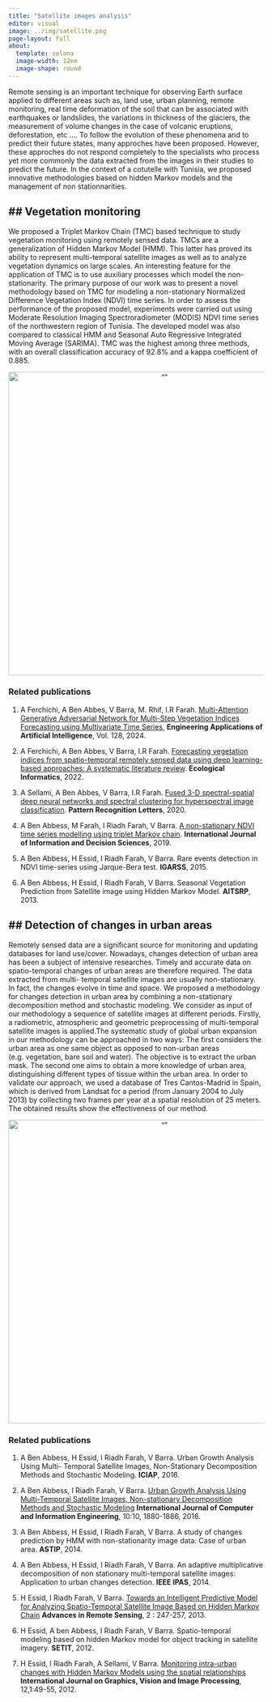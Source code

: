 ```yaml
---
title: "Satellite images analysis"
editor: visual
image: ../img/satellite.png
page-layout: full
about:
  template: solana
  image-width: 12em
  image-shape: round
---
```


Remote sensing is an important technique for observing Earth surface applied to different areas such as, land use, urban planning, remote monitoring, real time deformation of the soil that can be associated with earthquakes or landslides, the variations in thickness of the glaciers, the measurement of volume changes in the case of volcanic eruptions, deforestation, etc …. To follow the evolution of these phenomena and to predict their future states, many approches have been proposed. However, these approches do not respond completely to the specialists who process yet more commonly the data extracted from the images in their studies to predict the future. In the context of a cotutelle with Tunisia, we proposed innovative methodologies based on hidden Markov models and the management of non stationnarities.

## Vegetation monitoring
--- 

We proposed a Triplet Markov Chain (TMC) based technique to study vegetation monitoring using remotely sensed data. TMCs are a generalization of Hidden Markov Model (HMM). This latter has proved its ability to represent multi-temporal satellite images as well as to analyze vegetation dynamics on large scales. An interesting feature for the application of TMC is to use auxiliary processes which model the non-stationarity. The primary purpose of our work was to present a novel methodology based on TMC for modeling a non-stationary Normalized Difference Vegetation Index (NDVI) time series. In order to assess the performance of the proposed model, experiments were carried out using Moderate Resolution Imaging Spectroradiometer (MODIS) NDVI time series of the northwestern region of Tunisia. The developed model was also compared to classical HMM and Seasonal Auto Regressive Integrated Moving Average (SARIMA). TMC was the highest among three methods, with an overall classification accuracy of 92.8% and a kappa coefficient of 0.885.

<center>
<img src="../img/vegetation.png" alt= “” width="600" >
</center>


### Related publications


1. A Ferchichi, A Ben Abbes, V Barra, M. Rhif, I.R Farah. <a href="https://www.sciencedirect.com/science/article/pii/S0952197623017475" target="_blank"> Multi-Attention Generative Adversarial Network for Multi-Step Vegetation Indices Forecasting using Multivariate Time Series</a>, **Engineering Applications of Artificial Intelligence**, Vol. 128, 2024. 

2. A Ferchichi, A Ben Abbes, V Barra, I.R Farah. <a href="https://www.sciencedirect.com/science/article/pii/S1574954122000012" target="_blank">Forecasting vegetation indices from spatio-temporal remotely sensed data using deep learning-based approaches: A systematic literature review</a>. **Ecological Informatics**, 2022.

3. A Sellami, A Ben Abbes, V Barra, I.R Farah. <a href="https://www.sciencedirect.com/science/article/pii/S016786552030324X" target="_blank">Fused 3-D spectral-spatial deep neural networks and spectral clustering for hyperspectral image classification</a>. **Pattern Recognition Letters**, 2020.
  

4. A Ben Abbess, M Farah, I Riadh Farah, V Barra. <a href="http://www.inderscience.com/info/ingeneral/forthcoming.php?jcode=ijids" target="_blank">A non-stationary NDVI time series modelling using triplet Markov chain</a>. **International Journal of Information and Decision Sciences**, 2019.
  
5. A Ben Abbess, H Essid, I Riadh Farah, V Barra. Rare events detection in NDVI time-series using Jarque-Bera test. **IGARSS**, 2015.
  
6. A Ben Abbess, H Essid, I Riadh Farah, V Barra. Seasonal Vegetation Prediction from Satellite image using Hidden Markov Model. **AITSRP**, 2013.
  

## Detection of changes in urban areas
--- 

Remotely sensed data are a significant source for monitoring and updating databases for land use/cover. Nowadays, changes detection of urban area has been a subject of intensive researches. Timely and accurate data on spatio-temporal changes of urban areas are therefore required. The data extracted from multi- temporal satellite images are usually non-stationary. In fact, the changes evolve in time and space. We proposed a methodology for changes detection in urban area by combining a non-stationary decomposition method and stochastic modeling. We consider as input of our methodology a sequence of satellite images at different periods. Firstly, a radiometric, atmospheric and geometric preprocessing of multi-temporal satellite images is applied.The systematic study of global urban expansion in our methodology can be approached in two ways: The first considers the urban area as one same object as opposed to non-urban areas (e.g. vegetation, bare soil and water). The objective is to extract the urban mask. The second one aims to obtain a more knowledge of urban area, distinguishing different types of tissue within the urban area. In order to validate our approach, we used a database of Tres Cantos-Madrid in Spain, which is derived from Landsat for a period (from January 2004 to July 2013) by collecting two frames per year at a spatial resolution of 25 meters. The obtained results show the effectiveness of our method.


<center>
<img src="../img/satellite2.png" alt= “” width="600" >
</center>

### Related publications

1. A Ben Abbess, H Essid, I Riadh Farah, V Barra. Urban Growth Analysis Using Multi- Temporal Satellite Images, Non-Stationary Decomposition Methods and Stochastic Modeling. **ICIAP**, 2016.
  
2. A Ben Abbess, I Riadh Farah, V Barra. <a href="http://waset.org/publications/10005834/urban-growth-analysis-using-multi-temporal-satellite-images-non-stationary-decomposition-methods-and-stochastic-modeling" target="_blank">Urban Growth Analysis Using Multi-Temporal Satellite Images, Non-stationary Decomposition Methods and Stochastic Modeling</a> **International Journal of Computer and Information Engineering**, 10:10, 1880-1886, 2016.

3. A Ben Abbess, H Essid, I Riadh Farah, V Barra. A study of changes prediction by HMM with non-stationarity image data: Case of urban area. **ASTIP**, 2014.

4. A Ben Abbess, H Essid, I Riadh Farah, V Barra. An adaptive multiplicative decomposition of non stationary multi-temporal satellite images: Application to urban changes detection. **IEEE IPAS**, 2014.

5. H Essid, I Riadh Farah, V Barra. <a href="https://www.scirp.org/journal/PaperInformation.aspx?PaperID=36882" target="_blank">Towards an Intelligent Predictive Model for Analyzing Spatio-Temporal Satellite Image Based on Hidden Markov Chain</a> **Advances in Remote Sensing**, 2 : 247-257, 2013.

6. H Essid, A ben Abbess, I Riadh Farah, V Barra. Spatio-temporal modeling based on hidden Markov model for object tracking in satellite imagery. **SETIT**, 2012.

7. H Essid, I Riadh Farah, A Sellami, V Barra. <a href="https://hal.archives-ouvertes.fr/hal-00794297" target="_blank">Monitoring intra-urban changes with Hidden Markov Models using the spatial relationships</a> **International Journal on Graphics, Vision and Image Processing**, 12,1:49-55, 2012.
